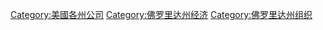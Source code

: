 [[Category:美國各州公司|Category:美國各州公司]]
[[Category:佛罗里达州经济|Category:佛罗里达州经济]]
[[Category:佛罗里达州组织|Category:佛罗里达州组织]]